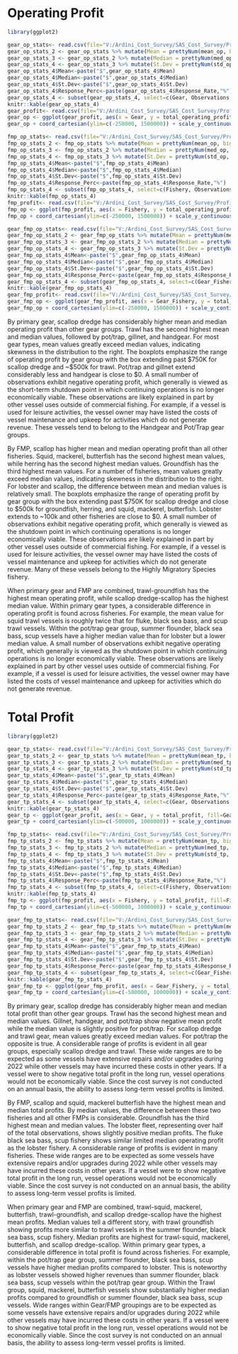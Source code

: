 # Operating Profit
```r
library(ggplot2)

gear_op_stats<- read.csv(file="V:/Ardini_Cost_Survey/SAS_Cost_Survey/Profitability_Profiles/Calculate_Profit/Final/profit_summary/summary_stats_op_gear.csv")
gear_op_stats_2 <- gear_op_stats %>% mutate(Mean = prettyNum(mean_op, big.mark = ',', scientific = FALSE))
gear_op_stats_3 <- gear_op_stats_2 %>% mutate(Median = prettyNum(med_op, big.mark = ',', scientific = FALSE))
gear_op_stats_4 <- gear_op_stats_3 %>% mutate(St.Dev = prettyNum(std_op, big.mark = ',', scientific = FALSE))
gear_op_stats_4$Mean<-paste("$",gear_op_stats_4$Mean)
gear_op_stats_4$Median<-paste("$",gear_op_stats_4$Median)
gear_op_stats_4$St.Dev<-paste("$",gear_op_stats_4$St.Dev)
gear_op_stats_4$Response_Perc<-paste(gear_op_stats_4$Response_Rate,"%")
gear_op_stats_4 <- subset(gear_op_stats_4, select=c(Gear, Observations, Sampled, Response_Perc, Mean, Median, St.Dev))
knitr::kable(gear_op_stats_4)
gear_profit<- read.csv(file="V:/Ardini_Cost_Survey/SAS_Cost_Survey/Profitability_Profiles/Calculate_Profit/Final/fleets/gear_boxplots.csv")
gear_op <- ggplot(gear_profit, aes(x = Gear, y = total_operating_profit, fill=Gear)) + geom_boxplot(show.legend = FALSE, outlier.shape = NA)
gear_op + coord_cartesian(ylim=c(-250000, 1500000)) + scale_y_continuous(breaks = seq(-250000, 1500000, by=250000))

fmp_op_stats<- read.csv(file="V:/Ardini_Cost_Survey/SAS_Cost_Survey/Profitability_Profiles/Calculate_Profit/Final/profit_summary/summary_stats_op_fmp.csv")
fmp_op_stats_2 <- fmp_op_stats %>% mutate(Mean = prettyNum(mean_op, big.mark = ',', scientific = FALSE))
fmp_op_stats_3 <- fmp_op_stats_2 %>% mutate(Median = prettyNum(med_op, big.mark = ',', scientific = FALSE))
fmp_op_stats_4 <- fmp_op_stats_3 %>% mutate(St.Dev = prettyNum(std_op, big.mark = ',', scientific = FALSE))
fmp_op_stats_4$Mean<-paste("$",fmp_op_stats_4$Mean)
fmp_op_stats_4$Median<-paste("$",fmp_op_stats_4$Median)
fmp_op_stats_4$St.Dev<-paste("$",fmp_op_stats_4$St.Dev)
fmp_op_stats_4$Response_Perc<-paste(fmp_op_stats_4$Response_Rate,"%")
fmp_op_stats_4 <- subset(fmp_op_stats_4, select=c(Fishery, Observations, Sampled, Response_Perc, Mean, Median, St.Dev))
knitr::kable(fmp_op_stats_4)
fmp_profit<- read.csv(file="V:/Ardini_Cost_Survey/SAS_Cost_Survey/Profitability_Profiles/Calculate_Profit/Final/fleets/fmp_boxplots.csv")
fmp_op <- ggplot(fmp_profit, aes(x = Fishery, y = total_operating_profit, fill=Fishery)) + geom_boxplot(show.legend = TRUE, outlier.shape = NA)
fmp_op + coord_cartesian(ylim=c(-250000, 1500000)) + scale_y_continuous(breaks = seq(-250000, 1500000, by=250000)) + theme(axis.title.x=element_blank(), axis.text.x=element_blank(), axis.ticks.x=element_blank())

gear_fmp_op_stats<- read.csv(file="V:/Ardini_Cost_Survey/SAS_Cost_Survey/Profitability_Profiles/Calculate_Profit/Final/profit_summary/summary_stats_op_gear_fmp.csv")
gear_fmp_op_stats_2 <- gear_fmp_op_stats %>% mutate(Mean = prettyNum(mean_op, big.mark = ',', scientific = FALSE))
gear_fmp_op_stats_3 <- gear_fmp_op_stats_2 %>% mutate(Median = prettyNum(med_op, big.mark = ',', scientific = FALSE))
gear_fmp_op_stats_4 <- gear_fmp_op_stats_3 %>% mutate(St.Dev = prettyNum(std_op, big.mark = ',', scientific = FALSE))
gear_fmp_op_stats_4$Mean<-paste("$",gear_fmp_op_stats_4$Mean)
gear_fmp_op_stats_4$Median<-paste("$",gear_fmp_op_stats_4$Median)
gear_fmp_op_stats_4$St.Dev<-paste("$",gear_fmp_op_stats_4$St.Dev)
gear_fmp_op_stats_4$Response_Perc<-paste(gear_fmp_op_stats_4$Response_Rate,"%")
gear_fmp_op_stats_4 <- subset(gear_fmp_op_stats_4, select=c(Gear_Fishery, Observations, Sampled, Response_Perc, Mean, Median, St.Dev))
knitr::kable(gear_fmp_op_stats_4)
gear_fmp_profit<- read.csv(file="V:/Ardini_Cost_Survey/SAS_Cost_Survey/Profitability_Profiles/Calculate_Profit/Final/fleets/gear_fmp_boxplots.csv")
gear_fmp_op <- ggplot(gear_fmp_profit, aes(x = Gear_Fishery, y = total_operating_profit, fill=Gear_Fishery)) + geom_boxplot(show.legend = TRUE, outlier.shape = NA)
gear_fmp_op + coord_cartesian(ylim=c(-250000, 1500000)) + scale_y_continuous(breaks = seq(-250000, 1500000, by=250000)) + theme(axis.title.x=element_blank(), axis.text.x=element_blank(), axis.ticks.x=element_blank())
```

By primary gear, scallop dredge has considerably higher mean and median operating profit than other gear groups. Trawl has the second highest mean and median values, followed by pot/trap, gillnet, and handgear. For most gear types, mean values greatly exceed median values, indicating skewness in the distribution to the right. The boxplots emphasize the range of operating profit by gear group with the box extending past $750K for scallop dredge and ~$500k for trawl. Pot/trap and gillnet extend considerably less and handgear is close to $0. A small number of observations exhibit negative operating profit, which generally is viewed as the short-term shutdown point in which continuing operations is no longer economically viable. These observations are likely explained in part by other vessel uses outside of commercial fishing. For example, if a vessel is used for leisure activities, the vessel owner may have listed the costs of vessel maintenance and upkeep for activities which do not generate revenue. These vessels tend to belong to the Handgear and Pot/Trap gear groups.

By FMP, scallop has higher mean and median operating profit than all other fisheries. Squid, mackerel, butterfish has the second highest mean values, while herring has the second highest median values. Groundfish has the third highest mean values. For a number of fisheries, mean values greatly exceed median values, indicating skewness in the distribution to the right. For lobster and scallop, the difference between mean and median values is relatively small. The boxplots emphasize the range of operating profit by gear group with the box extending past $750K for scallop dredge and close to $500k for groundfish, herring, and squid, mackerel, butterfish. Lobster extends to ~100k and other fisheries are close to $0.  A small number of observations exhibit negative operating profit, which generally is viewed as the shutdown point in which continuing operations is no longer economically viable. These observations are likely explained in part by other vessel uses outside of commercial fishing. For example, if a vessel is used for leisure activities, the vessel owner may have listed the costs of vessel maintenance and upkeep for activities which do not generate revenue. Many of these vessels belong to the Highly Migratory Species fishery.

When primary gear and FMP are combined, trawl-groundfish has the highest mean operating profit, while scallop dredge-scallop has the highest median value. Within primary gear types, a considerable difference in operating profit is found across fisheries. For example, the mean value for squid trawl vessels is roughly twice that for fluke, black sea bass, and scup trawl vessels. Within the pot/trap gear group, summer flounder, black sea bass, scup vessels have a higher median value than for lobster but a lower median value. A small number of observations exhibit negative operating profit, which generally is viewed as the shutdown point in which continuing operations is no longer economically viable. These observations are likely explained in part by other vessel uses outside of commercial fishing. For example, if a vessel is used for leisure activities, the vessel owner may have listed the costs of vessel maintenance and upkeep for activities which do not generate revenue.


# Total Profit
```r
library(ggplot2)

gear_tp_stats<- read.csv(file="V:/Ardini_Cost_Survey/SAS_Cost_Survey/Profitability_Profiles/Calculate_Profit/Final/profit_summary/summary_stats_tp_gear.csv")
gear_tp_stats_2 <- gear_tp_stats %>% mutate(Mean = prettyNum(mean_tp, big.mark = ',', scientific = FALSE))
gear_tp_stats_3 <- gear_tp_stats_2 %>% mutate(Median = prettyNum(med_tp, big.mark = ',', scientific = FALSE))
gear_tp_stats_4 <- gear_tp_stats_3 %>% mutate(St.Dev = prettyNum(std_tp, big.mark = ',', scientific = FALSE))
gear_tp_stats_4$Mean<-paste("$",gear_tp_stats_4$Mean)
gear_tp_stats_4$Median<-paste("$",gear_tp_stats_4$Median)
gear_tp_stats_4$St.Dev<-paste("$",gear_tp_stats_4$St.Dev)
gear_tp_stats_4$Response_Perc<-paste(gear_tp_stats_4$Response_Rate,"%")
gear_tp_stats_4 <- subset(gear_tp_stats_4, select=c(Gear, Observations, Sampled, Response_Perc, Mean, Median, St.Dev))
knitr::kable(gear_tp_stats_4)
gear_tp <- ggplot(gear_profit, aes(x = Gear, y = total_profit, fill=Gear)) + geom_boxplot(show.legend = FALSE, outlier.shape = NA)
gear_tp + coord_cartesian(ylim=c(-500000, 1000000)) + scale_y_continuous(breaks = seq(-500000, 1000000, by=250000))

fmp_tp_stats<- read.csv(file="V:/Ardini_Cost_Survey/SAS_Cost_Survey/Profitability_Profiles/Calculate_Profit/Final/profit_summary/summary_stats_tp_fmp.csv")
fmp_tp_stats_2 <- fmp_tp_stats %>% mutate(Mean = prettyNum(mean_tp, big.mark = ',', scientific = FALSE))
fmp_tp_stats_3 <- fmp_tp_stats_2 %>% mutate(Median = prettyNum(med_tp, big.mark = ',', scientific = FALSE))
fmp_tp_stats_4 <- fmp_tp_stats_3 %>% mutate(St.Dev = prettyNum(std_tp, big.mark = ',', scientific = FALSE))
fmp_tp_stats_4$Mean<-paste("$",fmp_tp_stats_4$Mean)
fmp_tp_stats_4$Median<-paste("$",fmp_tp_stats_4$Median)
fmp_tp_stats_4$St.Dev<-paste("$",fmp_tp_stats_4$St.Dev)
fmp_tp_stats_4$Response_Perc<-paste(fmp_tp_stats_4$Response_Rate,"%")
fmp_tp_stats_4 <- subset(fmp_tp_stats_4, select=c(Fishery, Observations, Sampled, Response_Perc, Mean, Median, St.Dev))
knitr::kable(fmp_tp_stats_4)
fmp_tp <- ggplot(fmp_profit, aes(x = Fishery, y = total_profit, fill=Fishery)) + geom_boxplot(show.legend = TRUE, outlier.shape = NA)
fmp_tp + coord_cartesian(ylim=c(-500000, 1000000)) + scale_y_continuous(breaks = seq(-500000, 1000000, by=250000)) + theme(axis.title.x=element_blank(), axis.text.x=element_blank(), axis.ticks.x=element_blank())

gear_fmp_tp_stats<- read.csv(file="V:/Ardini_Cost_Survey/SAS_Cost_Survey/Profitability_Profiles/Calculate_Profit/Final/profit_summary/summary_stats_tp_gear_fmp.csv")
gear_fmp_tp_stats_2 <- gear_fmp_tp_stats %>% mutate(Mean = prettyNum(mean_tp, big.mark = ',', scientific = FALSE))
gear_fmp_tp_stats_3 <- gear_fmp_tp_stats_2 %>% mutate(Median = prettyNum(med_tp, big.mark = ',', scientific = FALSE))
gear_fmp_tp_stats_4 <- gear_fmp_tp_stats_3 %>% mutate(St.Dev = prettyNum(std_tp, big.mark = ',', scientific = FALSE))
gear_fmp_tp_stats_4$Mean<-paste("$",gear_fmp_tp_stats_4$Mean)
gear_fmp_tp_stats_4$Median<-paste("$",gear_fmp_tp_stats_4$Median)
gear_fmp_tp_stats_4$St.Dev<-paste("$",gear_fmp_tp_stats_4$St.Dev)
gear_fmp_tp_stats_4$Response_Perc<-paste(gear_fmp_tp_stats_4$Response_Rate,"%")
gear_fmp_tp_stats_4 <- subset(gear_fmp_tp_stats_4, select=c(Gear_Fishery, Observations, Sampled, Response_Perc, Mean, Median, St.Dev))
knitr::kable(gear_fmp_tp_stats_4)
gear_fmp_tp <- ggplot(gear_fmp_profit, aes(x = Gear_Fishery, y = total_profit, fill=Gear_Fishery)) + geom_boxplot(show.legend = TRUE, outlier.shape = NA)
gear_fmp_tp + coord_cartesian(ylim=c(-500000, 1000000)) + scale_y_continuous(breaks = seq(-500000, 1000000, by=250000)) + theme(axis.title.x=element_blank(), axis.text.x=element_blank(), axis.ticks.x=element_blank())
```

By primary gear, scallop dredge has considerably higher mean and median total profit than other gear groups. Trawl has the second highest mean and median values. Gillnet, handgear, and pot/trap show negative mean profit while the median value is slightly positive for pot/trap. For scallop dredge and trawl gear, mean values greatly exceed median values. For pot/trap the opposite is true. A considerable range of profits is evident in all gear groups, especially scallop dredge and trawl. These wide ranges are to be expected as some vessels have extensive repairs and/or upgrades during 2022 while other vessels may have incurred these costs in other years. If a vessel were to show negative total profit in the long run, vessel operations would not be economically viable. Since the cost survey is not conducted on an annual basis, the ability to assess long-term vessel profits is limited.

By FMP, scallop and squid, mackerel butterfish have the highest mean and median total profits. By median values, the difference between these two fisheries and all other FMPs is considerable. Groundfish has the third highest mean and median values. The lobster fleet, representing over half of the total observations, shows slightly positive median profits. The fluke black sea bass, scup fishery shows similar limited median operating profit as the lobster fishery. A considerable range of profits is evident in many fisheries. These wide ranges are to be expected as some vessels have extensive repairs and/or upgrades during 2022 while other vessels may have incurred these costs in other years. If a vessel were to show negative total profit in the long run, vessel operations would not be economically viable. Since the cost survey is not conducted on an annual basis, the ability to assess long-term vessel profits is limited.

When primary gear and FMP are combined, trawl-squid, mackerel, butterfish, trawl-groundfish, and scallop dredge-scallop have the highest mean profits. Median values tell a different story, with trawl groundfish showing profits more similar to trawl vessels in the summer flounder, black sea bass, scup fishery. Median profits are highest for trawl-squid, mackerel, butterfish, and scallop dredge-scallop. Within primary gear types, a considerable difference in total profit is found across fisheries. For example, within the pot/trap gear group, summer flounder, black sea bass, scup vessels have higher median profits compared to lobster. This is noteworthy as lobster vessels showed higher revenues than summer flounder, black sea bass, scup vessels within the pot/trap gear group. Within the Trawl group, squid, mackerel, butterfish vessels show substantially higher median profits compared to groundfish or summer flounder, black sea bass, scup vessels. Wide ranges within Gear/FMP groupings are to be expected as some vessels have extensive repairs and/or upgrades during 2022 while other vessels may have incurred these costs in other years. If a vessel were to show negative total profit in the long run, vessel operations would not be economically viable. Since the cost survey is not conducted on an annual basis, the ability to assess long-term vessel profits is limited.
